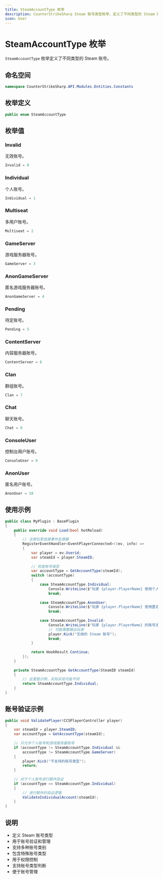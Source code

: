 ```yaml
---
title: SteamAccountType 枚举
description: CounterStrikeSharp Steam 账号类型枚举，定义了不同类型的 Steam 账号
icon: User
---
```


# SteamAccountType 枚举

`SteamAccountType` 枚举定义了不同类型的 Steam 账号。

## 命名空间

```csharp
namespace CounterStrikeSharp.API.Modules.Entities.Constants
```

## 枚举定义

```csharp
public enum SteamAccountType
```

## 枚举值

### Invalid
无效账号。
```csharp
Invalid = 0
```

### Individual
个人账号。
```csharp
Individual = 1
```

### Multiseat
多用户账号。
```csharp
Multiseat = 2
```

### GameServer
游戏服务器账号。
```csharp
GameServer = 3
```

### AnonGameServer
匿名游戏服务器账号。
```csharp
AnonGameServer = 4
```

### Pending
待定账号。
```csharp
Pending = 5
```

### ContentServer
内容服务器账号。
```csharp
ContentServer = 6
```

### Clan
群组账号。
```csharp
Clan = 7
```

### Chat
聊天账号。
```csharp
Chat = 8
```

### ConsoleUser
控制台用户账号。
```csharp
ConsoleUser = 9
```

### AnonUser
匿名用户账号。
```csharp
AnonUser = 10
```

## 使用示例

```csharp
public class MyPlugin : BasePlugin
{
    public override void Load(bool hotReload)
    {
        // 注册玩家连接事件处理器
        RegisterEventHandler<EventPlayerConnected>((ev, info) =>
        {
            var player = ev.Userid;
            var steamId = player.SteamID;
            
            // 检查账号类型
            var accountType = GetAccountType(steamId);
            switch (accountType)
            {
                case SteamAccountType.Individual:
                    Console.WriteLine($"玩家 {player.PlayerName} 使用个人账号");
                    break;
                    
                case SteamAccountType.AnonUser:
                    Console.WriteLine($"玩家 {player.PlayerName} 使用匿名账号");
                    break;
                    
                case SteamAccountType.Invalid:
                    Console.WriteLine($"玩家 {player.PlayerName} 的账号无效");
                    // 可能需要踢出玩家
                    player.Kick("无效的 Steam 账号");
                    break;
            }
            
            return HookResult.Continue;
        });
    }
    
    private SteamAccountType GetAccountType(SteamID steamId)
    {
        // 这里是示例，实际实现可能不同
        return SteamAccountType.Individual;
    }
}
```

## 账号验证示例

```csharp
public void ValidatePlayer(CCSPlayerController player)
{
    var steamId = player.SteamID;
    var accountType = GetAccountType(steamId);
    
    // 只允许个人账号和游戏服务器账号
    if (accountType != SteamAccountType.Individual && 
        accountType != SteamAccountType.GameServer)
    {
        player.Kick("不支持的账号类型");
        return;
    }
    
    // 对于个人账号进行额外验证
    if (accountType == SteamAccountType.Individual)
    {
        // 进行额外的验证逻辑
        ValidateIndividualAccount(steamId);
    }
}
```

## 说明

- 定义 Steam 账号类型
- 用于账号验证和管理
- 支持多种账号类别
- 包含特殊账号类型
- 用于权限控制
- 支持账号类型判断
- 便于账号管理 